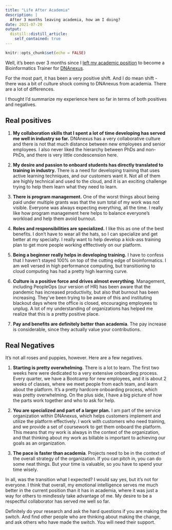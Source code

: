 ```yaml
---
title: "Life After Academia"
description: |
  After 3 months leaving academia, how am I doing?
date: 2021-07-20
output:
  distill::distill_article:
    self_contained: true
---
```



```r
knitr::opts_chunk$set(echo = FALSE)
```

Well, it's been over 3 months since I [left my academic position](https://laderast.github.io/posts/2021-04-29-moving-on-and-upwards/) to become a Bioinformatics Trainer for [DNAnexus](https://dnanexus.com).

For the most part, it has been a very positive shift. And I do mean shift - there was a bit of culture shock coming to DNAnexus from academia. There are a lot of differences.

I thought I'd summarize my experience here so far in terms of both positives and negatives. 

## Real positives

1. **My collaboration skills that I spent a lot of time developing has served me well in industry so far.** DNAnexus has a very collaborative culture and there is not that much distance between new employees and senior employees. I also never liked the hierarchy between PhDs and non-PhDs, and there is very little condescension here.

2. **My desire and passion to onboard students has directly translated to training in industry.** There is a need for developing training that uses active learning techniques, and our customers want it. Not all of them are highly technical and used to the cloud, and it is an exciting challenge trying to help them learn what they need to learn.

3. **There is program management.** One of the worst things about being paid under multiple grants was that the sum total of my work was not visible. Everyone was always expecting everything, all the time. I really like how program management here helps to balance everyone's workload and help them avoid burnout.

4. **Roles and responsibilities are specialized.** I like this as one of the best benefits. I don't have to wear all the hats, so I can specialize and get better at my specialty. I really want to help develop a kick-ass training plan to get more people working efffectively on our platform. 

5. **Being a beginner really helps in developing training.** I have to confess that I haven't stayed 100% on top of the cutting edge of bioinformatics. I am well versed in high performance computing, but transitioning to cloud computing has had a pretty high learning curve.

6. **Culture is a positive force and drives almost everything**. Management, including PeopleOps (our version of HR) has been aware that the pandemic has increased productivity, but also that burnout has been increasing. They've been trying to be aware of this and instituting blackout days where the office is closed, encouraging employees to unplug.  A lot of my understanding of organizations has helped me realize that this is a pretty positive place.

7. **Pay and benefits are definitely better than academia**. The pay increase is considerable, since they actually value your contributions. 

## Real Negatives

It's not all roses and puppies, however. Here are a few negatives.

1. **Starting is pretty overwhelming.** There is a lot to learn. The first two weeks here were dedicated to a very extensive onboarding process. Every quarter, we have a Bootcamp for new employees, and it is about 2 weeks of classes, where we meet people from each team, and learn about the platform. It's a pretty hardcore onboarding process, which was pretty overwhelming. On the plus side, I have a big picture of how the parts work together and who to ask for help.

2. **You are specialized and part of a larger plan.** I am part of the service organization within DNAnexus, which helps customers implement and utilize the platform effectively. I work with customers who need training, and we provide a set of coursework to get them onboard the platform. This means that my work is always in the context of the organization, and that thinking about my work as billable is important to achieving our goals as an organization. 

3. **The pace is faster than academia**. Projects need to be in the context of the overall strategy of the organization. If you can pitch in, you can do some neat things. But your time is valuable, so you have to spend your time wisely.

In all, was the transition what I expected? I would say yes, but it's not for everyone. I think that overall, my emotional intelligence serves me much better in the current position than it has in academia, where it was just a way for others to mindlessly take advantage of me. My desire to be a respectful collaborator has served me well so far.

Definitely do your research and ask the hard questions if you are making the switch. And find other people who are thinking about making the change, and ask others who have made the switch. You will need their support.